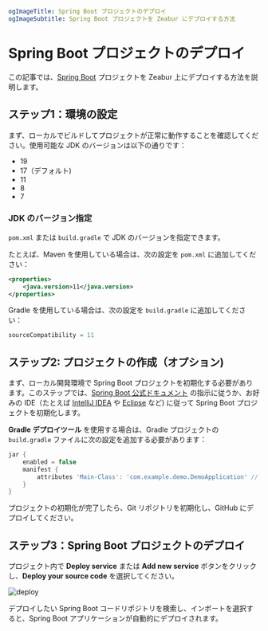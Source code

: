 ```yaml
ogImageTitle: Spring Boot プロジェクトのデプロイ
ogImageSubtitle: Spring Boot プロジェクトを Zeabur にデプロイする方法
```

# Spring Boot プロジェクトのデプロイ

この記事では、[Spring Boot](https://spring.io/projects/spring-boot) プロジェクトを Zeabur 上にデプロイする方法を説明します。

## ステップ1：環境の設定

まず、ローカルでビルドしてプロジェクトが正常に動作することを確認してください。使用可能な JDK のバージョンは以下の通りです：

- 19
- 17（デフォルト)
- 11
- 8
- 7

### JDK のバージョン指定

`pom.xml` または `build.gradle` で JDK のバージョンを指定できます。

たとえば、Maven を使用している場合は、次の設定を `pom.xml` に追加してください：

```xml
<properties>
    <java.version>11</java.version>
</properties>
```

Gradle を使用している場合は、次の設定を `build.gradle` に追加してください：

```groovy
sourceCompatibility = 11
```

## ステップ2: プロジェクトの作成（オプション)

まず、ローカル開発環境で Spring Boot プロジェクトを初期化する必要があります。このステップでは、[Spring Boot 公式ドキュメント](https://spring.io/quickstart) の指示に従うか、お好みの IDE（たとえば [IntelliJ IDEA](https://www.jetbrains.com/idea/) や [Eclipse](https://www.eclipse.org/) など) に従って Spring Boot プロジェクトを初期化します。

**Gradle デプロイツール** を使用する場合は、Gradle プロジェクトの `build.gradle` ファイルに次の設定を追加する必要があります：

```groovy
jar {
    enabled = false
    manifest {
        attributes 'Main-Class': 'com.example.demo.DemoApplication' // <-- ここにプロジェクトの起動クラス名を記入してください
    }
}
```

プロジェクトの初期化が完了したら、Git リポジトリを初期化し、GitHub にデプロイしてください。

## ステップ3：Spring Boot プロジェクトのデプロイ

プロジェクト内で **Deploy service** または **Add new service** ボタンをクリックし、**Deploy your source code** を選択してください。

![deploy](/deploy/common/select-service.en-US.png)

デプロイしたい Spring Boot コードリポジトリを検索し、インポートを選択すると、Spring Boot アプリケーションが自動的にデプロイされます。

```